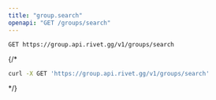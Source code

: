 ```yaml
---
title: "group.search"
openapi: "GET /groups/search"
---
```


```
GET https://group.api.rivet.gg/v1/groups/search
```


{/*<RequestExample>
```bash curl
curl -X GET 'https://group.api.rivet.gg/v1/groups/search'
```
</RequestExample>*/}
